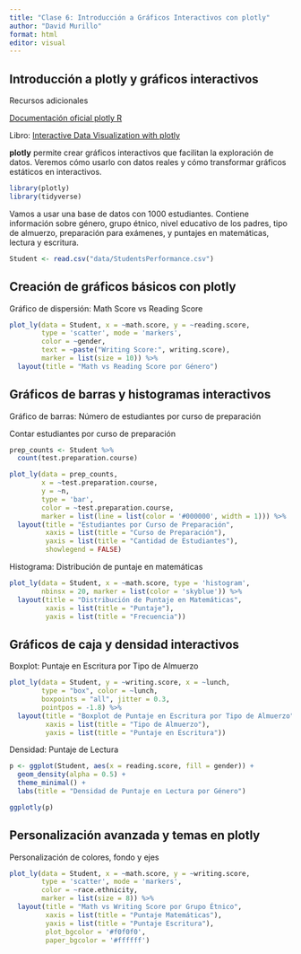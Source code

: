 ---
title: "Clase 6: Introducción a Gráficos Interactivos con plotly"
author: "David Murillo"
format: html
editor: visual
---

::: {.panel-tabset}

## Introducción a plotly y gráficos interactivos

Recursos adicionales

[Documentación oficial plotly R](https://plotly.com/r/)

Libro: [Interactive Data Visualization with plotly](https://plotly-r.com/)

**plotly** permite crear gráficos interactivos que facilitan la exploración de datos. Veremos cómo usarlo con datos reales y cómo transformar gráficos estáticos en interactivos.

```{r, warning=FALSE, message=FALSE}
library(plotly)
library(tidyverse)
```

Vamos a usar una base de datos con 1000 estudiantes. Contiene información sobre género, grupo étnico, nivel educativo de los padres, tipo de almuerzo, preparación para exámenes, y puntajes en matemáticas, lectura y escritura.

```{r}
Student <- read.csv("data/StudentsPerformance.csv")
```


## Creación de gráficos básicos con plotly

Gráfico de dispersión: Math Score vs Reading Score

```{r}
plot_ly(data = Student, x = ~math.score, y = ~reading.score,
        type = 'scatter', mode = 'markers',
        color = ~gender,
        text = ~paste("Writing Score:", writing.score),
        marker = list(size = 10)) %>%
  layout(title = "Math vs Reading Score por Género")
```


## Gráficos de barras y histogramas interactivos

Gráfico de barras: Número de estudiantes por curso de preparación


Contar estudiantes por curso de preparación


  
  
```{r}

prep_counts <- Student %>%
  count(test.preparation.course)

plot_ly(data = prep_counts, 
        x = ~test.preparation.course, 
        y = ~n, 
        type = 'bar',
        color = ~test.preparation.course,
        marker = list(line = list(color = '#000000', width = 1))) %>%
  layout(title = "Estudiantes por Curso de Preparación",
         xaxis = list(title = "Curso de Preparación"),
         yaxis = list(title = "Cantidad de Estudiantes"),
         showlegend = FALSE)
```

Histograma: Distribución de puntaje en matemáticas

```{r}
plot_ly(data = Student, x = ~math.score, type = 'histogram',
        nbinsx = 20, marker = list(color = 'skyblue')) %>%
  layout(title = "Distribución de Puntaje en Matemáticas",
         xaxis = list(title = "Puntaje"),
         yaxis = list(title = "Frecuencia"))
```



## Gráficos de caja y densidad interactivos

Boxplot: Puntaje en Escritura por Tipo de Almuerzo

```{r}
plot_ly(data = Student, y = ~writing.score, x = ~lunch,
        type = "box", color = ~lunch,
        boxpoints = "all", jitter = 0.3,
        pointpos = -1.8) %>%
  layout(title = "Boxplot de Puntaje en Escritura por Tipo de Almuerzo",
         xaxis = list(title = "Tipo de Almuerzo"),
         yaxis = list(title = "Puntaje en Escritura"))
```

Densidad: Puntaje de Lectura

```{r}
p <- ggplot(Student, aes(x = reading.score, fill = gender)) +
  geom_density(alpha = 0.5) +
  theme_minimal() +
  labs(title = "Densidad de Puntaje en Lectura por Género")

ggplotly(p)
```


## Personalización avanzada y temas en plotly

Personalización de colores, fondo y ejes

```{r}
plot_ly(data = Student, x = ~math.score, y = ~writing.score,
        type = 'scatter', mode = 'markers',
        color = ~race.ethnicity,
        marker = list(size = 8)) %>%
  layout(title = "Math vs Writing Score por Grupo Étnico",
         xaxis = list(title = "Puntaje Matemáticas"),
         yaxis = list(title = "Puntaje Escritura"),
         plot_bgcolor = '#f0f0f0',
         paper_bgcolor = '#ffffff')
```

:::

